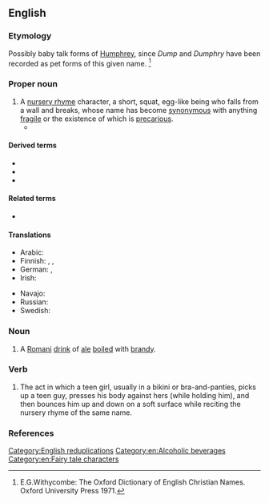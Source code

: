 ==English==
{{wikipedia}}

===Etymology===
Possibly baby talk forms of [[Humphrey]], since ''Dump'' and ''Dumphry'' have been recorded as pet forms of this given name. <ref> E.G.Withycombe: The Oxford Dictionary of English Christian Names. Oxford University Press 1971. </ref>

===Proper noun===
{{en-proper noun|head=Humpty Dumpty}}

# A [[nursery rhyme]] character, a short, squat, egg-like being who falls from a wall and breaks, whose name has become [[synonymous]] with anything [[fragile]] or the existence of which is [[precarious]].
#* {{quote-book|en|year=2009|author=Philip Kennedy|title=A Modern Introduction to Theology: New Questions for Old Beliefs|passage=For many people, traditional Christian theology is a '''Humpty-Dumpty''': it has tumbled from its perch and can't be put together again.}}

====Derived terms====
* {{l|en|Humpty-Dumptyish}}
* {{l|en|Humpty Dumptyism}}
* {{l|en|Humpty Dumpty word}}

====Related terms====
* {{l|en|humpty}}

====Translations====
{{trans-top|fairy tale character}}
* Arabic: {{t|ar|هَمْبْتِي دَمْبْتِي|m}}
* Finnish: {{t|fi|Lilleri Lalleri}}, {{t|fi|Tyyris Tyllerö}}, {{t|fi|Nokkelis Kokkelis}}
* German: {{t|de|Humpty Dumpty|m}}, {{t|de|Goggelmoggel|m}}
* Irish: {{t|ga|Filimín Failimín|m}}
{{trans-mid}}
* Navajo: {{t|nv|Hą́ą́bídíí dąbidíí}}
* Russian: {{t+|ru|Шалта́й-Болта́й|m}}
* Swedish: {{t|sv|Humpty Dumpty}}
{{trans-bottom}}

===Noun===
{{en-noun|-|head=Humpty Dumpty}}

# {{lb|en|obsolete}} A [[Romani]] [[drink]] of [[ale]] [[boil]]ed with [[brandy]].

===Verb===
{{en-verb|head=Humpty Dumpty}}

# The act in which a teen girl, usually in a bikini or bra-and-panties, picks up a teen guy, presses his body against hers (while holding him), and then bounces him up and down on a soft surface while reciting the nursery rhyme of the same name.

===References===
<references/>

[[Category:English reduplications]]
[[Category:en:Alcoholic beverages]]
[[Category:en:Fairy tale characters]]